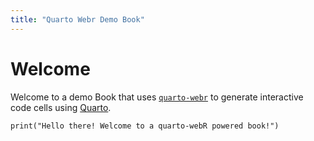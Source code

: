```yaml
---
title: "Quarto Webr Demo Book"
---
```


# Welcome

Welcome to a demo Book that uses [`quarto-webr`](https://github.com/coatless/quarto-webr) to generate interactive code cells using [Quarto](https://quarto.org).

```webr-r
print("Hello there! Welcome to a quarto-webR powered book!")
```

